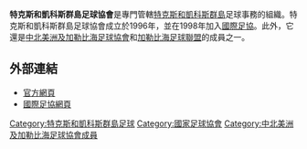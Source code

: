 {{國家足協
|Name               = 特克斯和凱科斯群島足球協會 
|Logo               = <!-- 檔案不存在 Turks Caicos FA.png -->
|Founded            = 1996年
|FIFA affiliation   = 1998年
|Region             = [[中北美洲及加勒比海足球協會|中北美洲及加勒比海足球協會]]
|Region affiliation = 1996年
|Subregion             = [[加勒比海足球聯盟|加勒比海足球聯盟]]
|Subregion affiliation = ?
|President          = Christopher Bryan
}}

'''特克斯和凱科斯群島足球協會'''是專門管轄[[特克斯和凱科斯群島|特克斯和凱科斯群島]]足球事務的組織。特克斯和凱科斯群島足球協會成立於1996年，並在1998年加入[[國際足協|國際足協]]。此外，它還是[[中北美洲及加勒比海足球協會|中北美洲及加勒比海足球協會]]和[[加勒比海足球聯盟|加勒比海足球聯盟]]的成員之一。

==外部連結==
* [https://web.archive.org/web/20110716052748/http://www.football.tc/ 官方網頁]
* [http://www.fifa.com/associations/association=tca/index.html 國際足協網頁] {{Wayback|url=http://www.fifa.com/associations/association=tca/index.html |date=20150717191251 }}

{{中北美洲及加勒比海足球協會成員}}

[[Category:特克斯和凱科斯群島足球|Category:特克斯和凱科斯群島足球]]
[[Category:國家足球協會|Category:國家足球協會]]
[[Category:中北美洲及加勒比海足球協會成員|Category:中北美洲及加勒比海足球協會成員]]